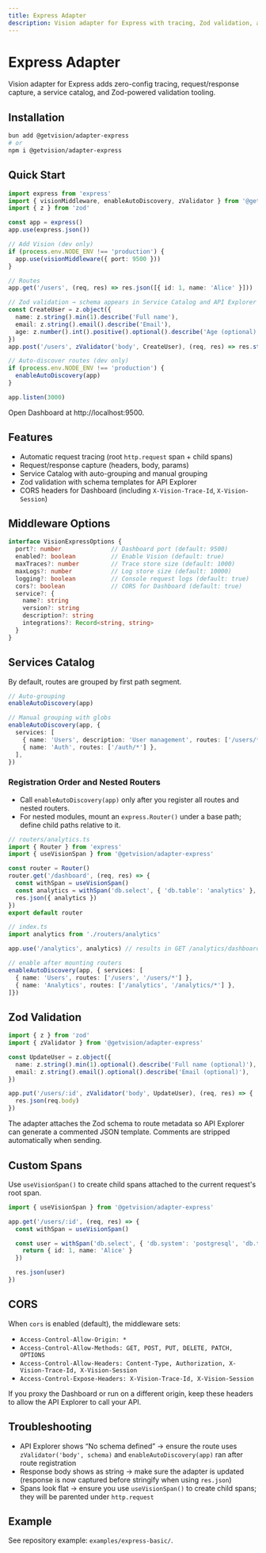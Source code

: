 ```yaml
---
title: Express Adapter
description: Vision adapter for Express with tracing, Zod validation, auto-discovery, and services catalog.
---
```



# Express Adapter

Vision adapter for Express adds zero-config tracing, request/response capture, a service catalog, and Zod-powered validation tooling.

## Installation

```bash
bun add @getvision/adapter-express
# or
npm i @getvision/adapter-express
```

## Quick Start

```ts
import express from 'express'
import { visionMiddleware, enableAutoDiscovery, zValidator } from '@getvision/adapter-express'
import { z } from 'zod'

const app = express()
app.use(express.json())

// Add Vision (dev only)
if (process.env.NODE_ENV !== 'production') {
  app.use(visionMiddleware({ port: 9500 }))
}

// Routes
app.get('/users', (req, res) => res.json([{ id: 1, name: 'Alice' }]))

// Zod validation → schema appears in Service Catalog and API Explorer template
const CreateUser = z.object({
  name: z.string().min(1).describe('Full name'),
  email: z.string().email().describe('Email'),
  age: z.number().int().positive().optional().describe('Age (optional)'),
})
app.post('/users', zValidator('body', CreateUser), (req, res) => res.status(201).json(req.body))

// Auto-discover routes (dev only)
if (process.env.NODE_ENV !== 'production') {
  enableAutoDiscovery(app)
}

app.listen(3000)
```

Open Dashboard at http://localhost:9500.

## Features

- Automatic request tracing (root `http.request` span + child spans)
- Request/response capture (headers, body, params)
- Service Catalog with auto-grouping and manual grouping
- Zod validation with schema templates for API Explorer
- CORS headers for Dashboard (including `X-Vision-Trace-Id`, `X-Vision-Session`)

## Middleware Options

```ts
interface VisionExpressOptions {
  port?: number              // Dashboard port (default: 9500)
  enabled?: boolean          // Enable Vision (default: true)
  maxTraces?: number         // Trace store size (default: 1000)
  maxLogs?: number           // Log store size (default: 10000)
  logging?: boolean          // Console request logs (default: true)
  cors?: boolean             // CORS for Dashboard (default: true)
  service?: {
    name?: string
    version?: string
    description?: string
    integrations?: Record<string, string>
  }
}
```

## Services Catalog

By default, routes are grouped by first path segment.

```ts
// Auto-grouping
enableAutoDiscovery(app)

// Manual grouping with globs
enableAutoDiscovery(app, {
  services: [
    { name: 'Users', description: 'User management', routes: ['/users/*'] },
    { name: 'Auth', routes: ['/auth/*'] },
  ],
})
```

### Registration Order and Nested Routers

- Call `enableAutoDiscovery(app)` only after you register all routes and nested routers.
- For nested modules, mount an `express.Router()` under a base path; define child paths relative to it.

```ts
// routers/analytics.ts
import { Router } from 'express'
import { useVisionSpan } from '@getvision/adapter-express'

const router = Router()
router.get('/dashboard', (req, res) => {
  const withSpan = useVisionSpan()
  const analytics = withSpan('db.select', { 'db.table': 'analytics' }, () => ({ ok: true }))
  res.json({ analytics })
})
export default router
```

```ts
// index.ts
import analytics from './routers/analytics'

app.use('/analytics', analytics) // results in GET /analytics/dashboard

// enable after mounting routers
enableAutoDiscovery(app, { services: [
  { name: 'Users', routes: ['/users', '/users/*'] },
  { name: 'Analytics', routes: ['/analytics', '/analytics/*'] },
]})
```

## Zod Validation

```ts
import { z } from 'zod'
import { zValidator } from '@getvision/adapter-express'

const UpdateUser = z.object({
  name: z.string().min(1).optional().describe('Full name (optional)'),
  email: z.string().email().optional().describe('Email (optional)'),
})

app.put('/users/:id', zValidator('body', UpdateUser), (req, res) => {
  res.json(req.body)
})
```

The adapter attaches the Zod schema to route metadata so API Explorer can generate a commented JSON template. Comments are stripped automatically when sending.

## Custom Spans

Use `useVisionSpan()` to create child spans attached to the current request's root span.

```ts
import { useVisionSpan } from '@getvision/adapter-express'

app.get('/users/:id', (req, res) => {
  const withSpan = useVisionSpan()

  const user = withSpan('db.select', { 'db.system': 'postgresql', 'db.table': 'users' }, () => {
    return { id: 1, name: 'Alice' }
  })

  res.json(user)
})
```

## CORS

When `cors` is enabled (default), the middleware sets:

- `Access-Control-Allow-Origin: *`
- `Access-Control-Allow-Methods: GET, POST, PUT, DELETE, PATCH, OPTIONS`
- `Access-Control-Allow-Headers: Content-Type, Authorization, X-Vision-Trace-Id, X-Vision-Session`
- `Access-Control-Expose-Headers: X-Vision-Trace-Id, X-Vision-Session`

<Callout>
If you proxy the Dashboard or run on a different origin, keep these headers to allow the API Explorer to call your API.
</Callout>

## Troubleshooting

- API Explorer shows “No schema defined” → ensure the route uses `zValidator('body', schema)` and `enableAutoDiscovery(app)` ran after route registration
- Response body shows as string → make sure the adapter is updated (response is now captured before stringify when using `res.json`)
- Spans look flat → ensure you use `useVisionSpan()` to create child spans; they will be parented under `http.request`

## Example

See repository example: `examples/express-basic/`.
